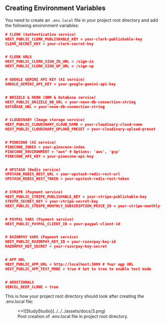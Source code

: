 ## Creating Environment Variables

You need to create an `.env.local` file in your project root directory and add the following environment variables:

```json filename=".env" copy
# CLERK (Authentication service)
NEXT_PUBLIC_CLERK_PUBLISHABLE_KEY = your-clerk-publishable-key
CLERK_SECRET_KEY = your-clerk-secret-key


# CLERK URLS
NEXT_PUBLIC_CLERK_SIGN_IN_URL = /sign-in
NEXT_PUBLIC_CLERK_SIGN_UP_URL = /sign-up


# GOOGLE GEMINI API KEY (AI service)
GOOGLE_GEMINI_API_KEY = your-google-gemini-api-key


# DRIZZLE & NEON (ORM & Database service)
NEXT_PUBLIC_DRIZZLE_DB_URL = your-neon-db-connection-string
DATABASE_URL = your-neon-db-connection-string


# CLOUDINARY (Image storage service)
NEXT_PUBLIC_CLOUDINARY_CLOUD_NAME = your-cloudinary-cloud-name
NEXT_PUBLIC_CLOUDINARY_UPLOAD_PRESET = your-cloudinary-upload-preset


# PINECONE (AI service)
PINECONE_INDEX = your-pinecone-index
PINECONE_ENVIRONMENT = "aws" # Options: 'aws', 'gcp'
PINECONE_API_KEY = your-pinecone-api-key


# UPSTASH (Redis service)
UPSTASH_REDIS_REST_URL = your-upstash-redis-rest-url
UPSTASH_REDIS_REST_TOKEN = your-upstash-redis-rest-token


# STRIPE (Payment service)
NEXT_PUBLIC_STRIPE_PUBLISHABLE_KEY = your-stripe-publishable-key
STRIPE_SECRET_KEY = your-stripe-secret-key
NEXT_PUBLIC_STRIPE_MONTHLY_SUBSCRIPTION_PRICE_ID = your-stripe-monthly-subscription-price-id


# PAYPAL VARS (Payment service)
NEXT_PUBLIC_PAYPAL_CLIENT_ID = your-paypal-client-id


# RAZORPAY VARS (Payment service)
NEXT_PUBLIC_RAZORPAY_KEY_ID = your-razorpay-key-id
RAZORPAY_KEY_SECRET = your-razorpay-key-secret


# APP URL
NEXT_PUBLIC_APP_URL = http://localhost:3000 # Your app URL
NEXT_PUBLIC_APP_TEST_MODE = true # Set to true to enable test mode


# ADDITIONALS
VERCEL_DEEP_CLONE = true
```

This is how your project root directory should look after creating the .env.local file:

<figure>
  <>![StudyStudio](../../../assets/docs/3.png)</>
  <figcaption>
    Post creation of .env.local file in project root directory.
  </figcaption>
</figure>

